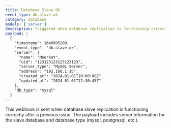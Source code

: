```yaml
---
title: Database Slave OK
event_type: db.slave.ok
category: database
models: ['server']
description: Triggered when database replication is functioning correctly after a previous issue
payload: |
  {
    "timestamp": 1640995200,
    "event_type": "db.slave.ok",
    "server": {
      "name": "Meerkat",
      "uid": "123123123123123123",
      "server_type": "MySQL Server",
      "address": "192.168.1.15",
      "created_at": "2024-01-01T10:00:00Z",
      "updated_at": "2024-01-01T12:30:45Z"
    },
    "db_type": "mysql"
  }
---
```


This webhook is sent when database slave replication is functioning correctly after a previous issue. The payload includes server information for the slave database and database type (mysql, postgresql, etc.).